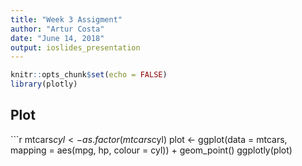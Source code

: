 ```yaml
---
title: "Week 3 Assigment"
author: "Artur Costa"
date: "June 14, 2018"
output: ioslides_presentation
---
```


```r
knitr::opts_chunk$set(echo = FALSE)
library(plotly)
```
## Plot

```r
mtcars$cyl <- as.factor(mtcars$cyl)
plot <- ggplot(data = mtcars, mapping = aes(mpg, hp, colour = cyl)) + geom_point()
ggplotly(plot)


